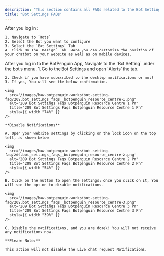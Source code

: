 ```yaml
---
description: "This section contains all FAQs related to the Bot Settings."
title: "Bot Settings FAQs"
---
```


<AccordionGroup>
  <Accordion title="How to change bot's position on website">
    After you log in : 

    1. Navigate to `Bots`
    2. Select the Bot you want to configure
    3. Select the `Bot Settings` Tab
    4. Click On The `Design` Tab. Here you can customize the position of your chatbot on your website as well as on mobile devices.
  </Accordion>
  <Accordion title="How to disable desktop notifications">
    After you log in to the BotPenguin App, Navigate to the `Bot Setting` under the bot's menu.  1. Go to the Bot Settings and open `Alerts` the tab.

    2. Check if you have subscribed to the desktop notifications or not?
    3. If yes, You will see the below confirmation.

    <img
      src="/images/how-botpenguin-works/bot-setting-faq/209.bot_settings_faqs__botpenguin_resource_centre-1.png"
      alt="209 Bot Settings Faqs Botpenguin Resource Centre 1 Pn"
      title="209 Bot Settings Faqs Botpenguin Resource Centre 1 Pn"
      style={{ width:"74%" }}
    />

    **Disable Notifications**

    A. Open your website settings by clicking on the lock icon on the top left, as shown below

    <img
      src="/images/how-botpenguin-works/bot-setting-faq/209.bot_settings_faqs__botpenguin_resource_centre-2.png"
      alt="209 Bot Settings Faqs Botpenguin Resource Centre 2 Pn"
      title="209 Bot Settings Faqs Botpenguin Resource Centre 2 Pn"
      style={{ width:"54%" }}
    />

    B. Click on the button to open the settings; once you click on it, You will see the option to disable notifications.

    <img
      src="/images/how-botpenguin-works/bot-setting-faq/209.bot_settings_faqs__botpenguin_resource_centre-3.png"
      alt="209 Bot Settings Faqs Botpenguin Resource Centre 3 Pn"
      title="209 Bot Settings Faqs Botpenguin Resource Centre 3 Pn"
      style={{ width:"39%" }}
    />

    C. Disable the notifications, and you are done\! You will not receive any notifications now.

    **Please Note:**

    This action will not disable the Live chat request Notifications.
  </Accordion>
  <Accordion title="New Accordion">
    
  </Accordion>
  <Accordion title="New Accordion">
    
  </Accordion>
</AccordionGroup>